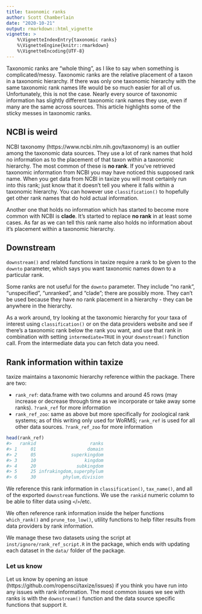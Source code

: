 ```yaml
---
title: taxonomic ranks
author: Scott Chamberlain
date: "2020-10-21"
output: rmarkdown::html_vignette
vignette: >
    %\VignetteIndexEntry{taxonomic ranks}
    %\VignetteEngine{knitr::rmarkdown}
    %\VignetteEncoding{UTF-8}
---
```




Taxonomic ranks are "whole thing", as I like to say when something is complicated/messy. Taxonomic ranks are the relative placement of a taxon in a taxonomic hierarchy. If there was only one taxonomic hierarchy with the same taxonomic rank names life would be so much easier for all of us. Unfortunately, this is not the case. Nearly every source of taxonomic information has slightly different taxonomic rank names they use, even if many are the same across sources. This article highlights some of the sticky messes in taxonomic ranks.


## NCBI is weird

NCBI taxonomy (https://www.ncbi.nlm.nih.gov/taxonomy) is an outlier among the taxonomic data sources. They use a lot of rank names that hold no information as to the placement of that taxon within a taxonomic hierarchy. The most common of these is **no rank**. If you've retrieved taxonomic information from NCBI you may have noticed this supposed rank name. When you get data from NCBI in taxize you will most certainly run into this rank; just know that it doesn't tell you where it falls within a taxonomic hierarchy. You can however use `classification()` to hopefully get other rank names that do hold actual information. 

Another one that holds no information which has started to become more common with NCBI is **clade**. It's started to replace **no rank** in at least some cases. As far as we can tell this rank name also holds no information about it's placement within a taxonomic hierarchy.


## Downstream

`downstream()` and related functions in taxize require a rank to be given to the `downto` parameter, which says you want taxonomic names down to a particular rank. 

Some ranks are not useful for the `downto` parameter. They include "no rank", "unspecified", "unranked", and "clade"; there are possibly more. They can't be used because they have no rank placement in a hierarchy - they can be anywhere in the hierarchy.

As a work around, try looking at the taxonomic hierarchy for your taxa of interest using `classification()` or on the data providers website and see if there's a taxonomic rank below the rank you want, and use that rank in combination with setting `intermediate=TRUE` in your `downstream()` function call. From the intermediate data you can fetch data you need.


## Rank information within taxize

taxize maintains a taxonomic hierarchy reference within the package. There are two:

- `rank_ref`: data.frame with two columns and around 45 rows (may increase or decrease through time as we incorporate or take away some ranks). `?rank_ref` for more information
- `rank_ref_zoo`: same as above but more specifically for zoological rank systems; as of this writing only used for WoRMS; `rank_ref` is used for all other data sources. `?rank_ref_zoo` for more information


```r
head(rank_ref)
#>   rankid                    ranks
#> 1     01                   domain
#> 2     05             superkingdom
#> 3     10                  kingdom
#> 4     20               subkingdom
#> 5     25 infrakingdom,superphylum
#> 6     30          phylum,division
```

We reference this rank information in `classification()`, `tax_name()`, and all of the exported `downstream` functions. We use the `rankid` numeric column to be able to filter data using `<`/`>`/etc.

We often reference rank information inside the helper functions `which_rank()` and `prune_too_low()`, utility functions to help filter results from data providers by rank information.

We manage these two datasets using the script at `inst/ignore/rank_ref_script.R` in the package, which ends with updating each dataset in the `data/` folder of the package. 

### Let us know

Let us know by opening an issue (https://github.com/ropensci/taxize/issues) if you think you have run into any issues with rank information. The most common issues we see with ranks is with the `downstream()` function and the data source specific functions that support it. 
